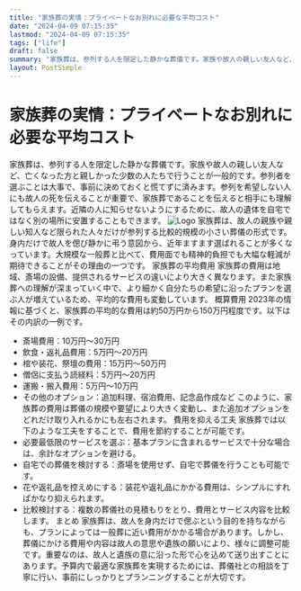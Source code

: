 ```yaml
---
title: "家族葬の実情：プライベートなお別れに必要な平均コスト"
date: "2024-04-09 07:15:35"
lastmod: "2024-04-09 07:15:35"
tags: ["life"]
draft: false
summary: "家族葬は、参列する人を限定した静かな葬儀です。家族や故人の親しい友人など、亡くなった方と親しかった少数の人たちで行うことが一般的です。参列者を選ぶことは大事で、事前に決めておくと慌てずに済みます。参列を希望しない人にも故人の死を伝えることが重要で、家族葬であることを伝えると相手にも理解してもらえます。近隣の人に知らせないようにするために、故人の遺体を自宅ではなく別の場所に安置することもできます。"
layout: PostSimple
---
```

# 家族葬の実情：プライベートなお別れに必要な平均コスト
家族葬は、参列する人を限定した静かな葬儀です。家族や故人の親しい友人など、亡くなった方と親しかった少数の人たちで行うことが一般的です。参列者を選ぶことは大事で、事前に決めておくと慌てずに済みます。参列を希望しない人にも故人の死を伝えることが重要で、家族葬であることを伝えると相手にも理解してもらえます。近隣の人に知らせないようにするために、故人の遺体を自宅ではなく別の場所に安置することもできます。
<img alt="Logo" src="https://cdn.seniorsselection.com/upload-logo/ja-funeral-new-18.webp"/>
家族葬は、故人の親族や親しい知人など限られた人々だけが参列する比較的規模の小さい葬儀の形式です。身内だけで故人を偲び静かに弔う意図から、近年ますます選ばれることが多くなっています。大規模な一般葬と比べて、費用面でも精神的負担でも大幅な軽減が期待できることがその理由の一つです。
家族葬の平均費用
家族葬の費用は地域、斎場の設備、提供されるサービスの違いにより大きく異なります。また家族葬への理解が深まっていく中で、より細かく自分たちの希望に沿ったプランを選ぶ人が増えているため、平均的な費用も変動しています。
概算費用
2023年の情報に基づくと、家族葬の平均的な費用は約50万円から150万円程度です。以下はその内訳の一例です。
- 斎場費用：10万円～30万円
- 飲食・返礼品費用：5万円～20万円
- 棺や装花、祭壇の費用：15万円～50万円
- 僧侶に支払う読経料：5万円～20万円
- 運搬・搬入費用：5万円～10万円
- その他のオプション：追加料理、宿泊費用、記念品作成など
このように、家族葬の費用は葬儀の規模や要望により大きく変動し、また追加オプションをどれだけ取り入れるかにも左右されます。
費用を抑える工夫
家族葬では以下のような工夫をすることで、費用を節約することが可能です。
- 必要最低限のサービスを選ぶ：基本プランに含まれるサービスで十分な場合は、余計なオプションを避ける。
- 自宅での葬儀を検討する：斎場を使用せず、自宅で葬儀を行うことも可能です。
- 花や返礼品を控えめにする：装花や返礼品にかかる費用は、シンプルにすればかなり抑えられます。
- 比較検討する：複数の葬儀社の見積もりをとり、費用とサービス内容を比較します。
まとめ
家族葬は、故人を身内だけで偲ぶという目的を持ちながらも、プランによっては一般葬に近い費用がかかる場合があります。しかし、葬儀にかける費用や内容は故人の意思や遺族の願いにより、様々に調整可能です。重要なのは、故人と遺族の意に沿った形で心を込めて送り出すことにあります。予算内で最適な家族葬を実現するためには、葬儀社との相談を丁寧に行い、事前にしっかりとプランニングすることが大切です。
        